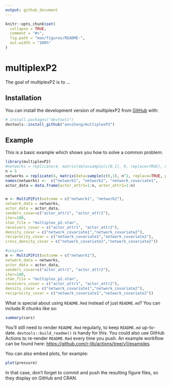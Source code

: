 ```yaml
---
output: github_document
---
```


<!-- README.md is generated from README.Rmd. Please edit that file -->

```r
knitr::opts_chunk$set(
  collapse = TRUE,
  comment = "#>",
  fig.path = "man/figures/README-",
  out.width = "100%"
)
```

# multiplexP2

<!-- badges: start -->
<!-- badges: end -->

The goal of multiplexP2 is to ...

## Installation

You can install the development version of multiplexP2 from [GitHub](https://github.com/) with:

``` r
# install.packages("devtools")
devtools::install_github("annihong/multiplexP2")
```

## Example

This is a basic example which shows you how to solve a common problem:

```r
library(multiplexP2)
#networks = replicate(4, matrix(data=sample(c(0,1), 9, replace=TRUE), nrow=3), simplify = FALSE)
n = 5
networks = replicate(4, matrix(data=sample(c(0,1), n^2, replace=TRUE, prob=c(0.7,0.3)), nrow=n), simplify = FALSE) #self loops are ignored
names(networks) <-  c("network1", "network2", "network_covariate1",      "network_covariate2")
actor_data = data.frame(actor_attr1=1:n, actor_attr2=1:n)


m <- MultiP2Fit(outcome = c("network1", "network2"), 
network_data = networks, 
actor_data = actor_data, 
senders_covar=c("actor_attr1", "actor_attr2"),
iter=100,
stan_file = "multiplex_p2.stan",
receivers_covar = c("actor_attr1", "actor_attr2"),
density_covar = c("network_covariate1","network_covariate2"),
reciprocity_covar = c("network_covariate1","network_covariate2"),
cross_density_covar = c("network_covariate1","network_covariate2"))

#uniplex
m <- MultiP2Fit(outcome = c("network1"), 
network_data = networks, 
actor_data = actor_data, 
senders_covar=c("actor_attr1", "actor_attr2"),
iter=100,
stan_file = "multiplex_p2.stan",
receivers_covar = c("actor_attr1", "actor_attr2"),
density_covar = c("network_covariate1","network_covariate2"),
reciprocity_covar = c("network_covariate1","network_covariate2"))
```

What is special about using `README.Rmd` instead of just `README.md`? You can include R chunks like so:

```r
summary(cars)
```

You'll still need to render `README.Rmd` regularly, to keep `README.md` up-to-date. `devtools::build_readme()` is handy for this. You could also use GitHub Actions to re-render `README.Rmd` every time you push. An example workflow can be found here: <https://github.com/r-lib/actions/tree/v1/examples>.

You can also embed plots, for example:

```r
plot(pressure)
```

In that case, don't forget to commit and push the resulting figure files, so they display on GitHub and CRAN.
